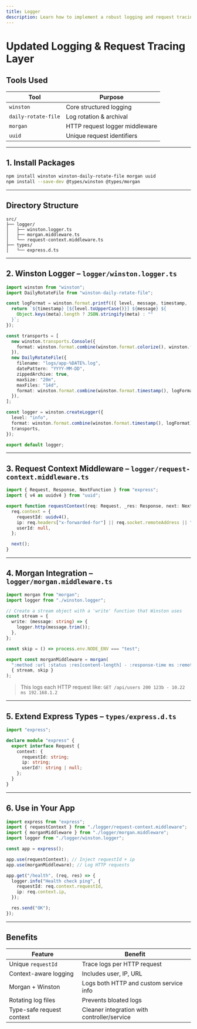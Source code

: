 ```yaml
---
title: Logger
description: Learn how to implement a robust logging and request tracing system in your Node.js applications using Winston, Morgan, and UUID.
---
```


# Updated Logging & Request Tracing Layer

## Tools Used

| Tool                | Purpose                        |
| ------------------- | ------------------------------ |
| `winston`           | Core structured logging        |
| `daily-rotate-file` | Log rotation & archival        |
| `morgan`            | HTTP request logger middleware |
| `uuid`              | Unique request identifiers     |

---

## 1. Install Packages

```bash
npm install winston winston-daily-rotate-file morgan uuid
npm install --save-dev @types/winston @types/morgan
```

---

## Directory Structure

```
src/
├── logger/
│   ├── winston.logger.ts
│   ├── morgan.middleware.ts
│   └── request-context.middleware.ts
├── types/
│   └── express.d.ts
```

---

## 2. Winston Logger – `logger/winston.logger.ts`

```ts
import winston from "winston";
import DailyRotateFile from "winston-daily-rotate-file";

const logFormat = winston.format.printf(({ level, message, timestamp, ...meta }) => {
  return `${timestamp} [${level.toUpperCase()}] ${message} ${
    Object.keys(meta).length ? JSON.stringify(meta) : ""
  }`;
});

const transports = [
  new winston.transports.Console({
    format: winston.format.combine(winston.format.colorize(), winston.format.simple()),
  }),
  new DailyRotateFile({
    filename: "logs/app-%DATE%.log",
    datePattern: "YYYY-MM-DD",
    zippedArchive: true,
    maxSize: "20m",
    maxFiles: "14d",
    format: winston.format.combine(winston.format.timestamp(), logFormat),
  }),
];

const logger = winston.createLogger({
  level: "info",
  format: winston.format.combine(winston.format.timestamp(), logFormat),
  transports,
});

export default logger;
```

---

## 3. Request Context Middleware – `logger/request-context.middleware.ts`

```ts
import { Request, Response, NextFunction } from "express";
import { v4 as uuidv4 } from "uuid";

export function requestContext(req: Request, _res: Response, next: NextFunction) {
  req.context = {
    requestId: uuidv4(),
    ip: req.headers["x-forwarded-for"] || req.socket.remoteAddress || "",
    userId: null,
  };

  next();
}
```

---

## 4. Morgan Integration – `logger/morgan.middleware.ts`

```ts
import morgan from "morgan";
import logger from "./winston.logger";

// Create a stream object with a 'write' function that Winston uses
const stream = {
  write: (message: string) => {
    logger.http(message.trim());
  },
};

const skip = () => process.env.NODE_ENV === "test";

export const morganMiddleware = morgan(
  ":method :url :status :res[content-length] - :response-time ms :remote-addr",
  { stream, skip }
);
```

> This logs each HTTP request like:
> `GET /api/users 200 123b - 10.22 ms 192.168.1.2`

---

## 5. Extend Express Types – `types/express.d.ts`

```ts
import "express";

declare module "express" {
  export interface Request {
    context: {
      requestId: string;
      ip: string;
      userId?: string | null;
    };
  }
}
```

---

## 6. Use in Your App

```ts
import express from "express";
import { requestContext } from "./logger/request-context.middleware";
import { morganMiddleware } from "./logger/morgan.middleware";
import logger from "./logger/winston.logger";

const app = express();

app.use(requestContext); // Inject requestId + ip
app.use(morganMiddleware); // Log HTTP requests

app.get("/health", (req, res) => {
  logger.info("Health check ping", {
    requestId: req.context.requestId,
    ip: req.context.ip,
  });

  res.send("OK");
});
```

---

## Benefits

| Feature                   | Benefit                                     |
| ------------------------- | ------------------------------------------- |
| Unique `requestId`        | Trace logs per HTTP request                 |
| Context-aware logging     | Includes user, IP, URL                      |
| Morgan + Winston          | Logs both HTTP and custom service info      |
| Rotating log files        | Prevents bloated logs                       |
| Type-safe request context | Cleaner integration with controller/service |
